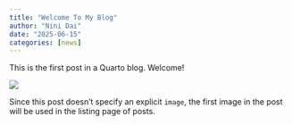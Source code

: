 ```yaml
---
title: "Welcome To My Blog"
author: "Nini Dai"
date: "2025-06-15"
categories: [news]
---
```


This is the first post in a Quarto blog. Welcome!

![](thumbnail.jpg)

Since this post doesn't specify an explicit `image`, the first image in the post will be used in the listing page of posts.
